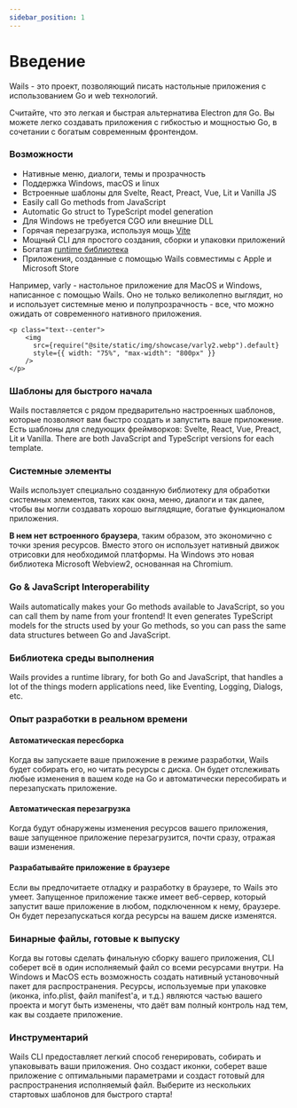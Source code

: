 ```yaml
---
sidebar_position: 1
---
```


# Введение

Wails - это проект, позволяющий писать настольные приложения с использованием Go и web технологий.

Считайте, что это легкая и быстрая альтернатива Electron для Go. Вы можете легко создавать приложения с гибкостью и мощностью Go, в сочетании с богатым современным фронтендом.

### Возможности

- Нативные меню, диалоги, темы и прозрачность
- Поддержка Windows, macOS и linux
- Встроенные шаблоны для Svelte, React, Preact, Vue, Lit и Vanilla JS
- Easily call Go methods from JavaScript
- Automatic Go struct to TypeScript model generation
- Для Windows не требуется CGO или внешние DLL
- Горячая перезагрузка, используя мощь [Vite](https://vitejs.dev/)
- Мощный CLI для простого создания, сборки и упаковки приложений
- Богатая [runtime библиотека](/docs/reference/runtime/intro)
- Приложения, созданные с помощью Wails совместимы с Apple и Microsoft Store

Например, varly - настольное приложение для MacOS и Windows, написанное с помощью Wails. Оно не только великолепно выглядит, но и использует системные меню и полупрозрачность - все, что можно ожидать от современного нативного приложения.

```mdx-code-block
<p class="text--center">
    <img
      src={require("@site/static/img/showcase/varly2.webp").default}
      style={{ width: "75%", "max-width": "800px" }}
    />
</p>
```

### Шаблоны для быстрого начала

Wails поставляется с рядом предварительно настроенных шаблонов, которые позволяют вам быстро создать и запустить ваше приложение. Есть шаблоны для следующих фреймворков: Svelte, React, Vue, Preact, Lit и Vanilla. There are both JavaScript and TypeScript versions for each template.

### Системные элементы

Wails использует специально созданную библиотеку для обработки системных элементов, таких как окна, меню, диалоги и так далее, чтобы вы могли создавать хорошо выглядящие, богатые функционалом приложения.

**В нем нет встроенного браузера**, таким образом, это экономично с точки зрения ресурсов. Вместо этого он использует нативный движок отрисовки для необходимой платформы. На Windows это новая библиотека Microsoft Webview2, основанная на Chromium.

### Go & JavaScript Interoperability

Wails automatically makes your Go methods available to JavaScript, so you can call them by name from your frontend! It even generates TypeScript models for the structs used by your Go methods, so you can pass the same data structures between Go and JavaScript.

### Библиотека среды выполнения

Wails provides a runtime library, for both Go and JavaScript, that handles a lot of the things modern applications need, like Eventing, Logging, Dialogs, etc.

### Опыт разработки в реальном времени

#### Автоматическая пересборка

Когда вы запускаете ваше приложение в режиме разработки, Wails будет собирать его, но читать ресурсы с диска. Он будет отслеживать любые изменения в вашем коде на Go и автоматически пересобирать и перезапускать приложение.

#### Автоматическая перезагрузка

Когда будут обнаружены изменения ресурсов вашего приложения, ваше запущенное приложение перезагрузится, почти сразу, отражая ваши изменения.

#### Разрабатывайте приложение в браузере

Если вы предпочитаете отладку и разработку в браузере, то Wails это умеет. Запущенное приложение также имеет веб-сервер, который запустит ваше приложение в любом, подключенном к нему, браузере. Он будет перезапускаться когда ресурсы на вашем диске изменятся.

### Бинарные файлы, готовые к выпуску

Когда вы готовы сделать финальную сборку вашего приложения, CLI соберет всё в один исполняемый файл со всеми ресурсами внутри. На Windows и MacOS есть возможность создать нативный установочный пакет для распространения. Ресурсы, используемые при упаковке (иконка, info.plist, файл manifest'а, и т.д.) являются частью вашего проекта и могут быть изменены, что даёт вам полный контроль над тем, как вы создаете приложение.

### Инструментарий

Wails CLI предоставляет легкий способ генерировать, собирать и упаковывать ваши приложения. Оно создаст иконки, соберет ваше приложение с оптимальными параметрами и создаст готовый для распространения исполняемый файл. Выберите из нескольких стартовых шаблонов для быстрого старта!
